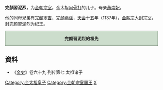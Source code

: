 '''完顏習泥烈'''，为[[金朝|金朝]][[宗室|宗室]]，金太祖[[阿骨打|阿骨打]]的儿子。母亲[[蕭崇妃|蕭崇妃]]。

他的同母兄弟有[[完顏寧吉|完顏寧吉]]、[[完顏燕孫|完顏燕孫]]，[[天会_(金)|天会]]十五年（1137年），[[金熙宗|金熙宗]]大封宗室，封完颜習泥烈为纪王。
<div style="clear: both; width: 100%; padding: 0; text-align: left; border: none;" class="NavFrame">
<div style="background: #ccddcc; text-align: center; border: 1px solid #667766" class="NavHead">'''完颜習泥烈的祖先'''
</div>
<div class="NavContent" style="display:none;">
{{ahnentafel-compact5|align=center
|style=font-size: 90%; line-height: 110%;
|border=1
|boxstyle=padding-top: 0; padding-bottom: 0;
|boxstyle_1=background-color: #fcc;
|boxstyle_2=background-color: #fb9;
|boxstyle_3=background-color: #ffc;
|boxstyle_4=background-color: #bfc;
|boxstyle_5=background-color: #9fe;
|1= '''完颜習泥烈'''
|2= '''父亲:'''<br />金太祖[[完颜阿骨打|完颜阿骨打]]
|3= '''母亲:'''<br />蕭崇妃
|4= '''祖父:'''<br />追尊[[世祖|世祖]][[劾里鉢|劾里鉢]]
|5= '''祖母:'''<br />[[翼簡皇后|拿懶氏]]
|6= 
|7= 
|8= 追尊[[景祖|景祖]][[烏骨廼|烏骨廼]]
|9= [[唐括多保真|唐括多保真]]
|10= 
|11= 
|12= 
|13= 
|14= 
|15= 
|16= 追尊[[昭祖|昭祖]][[完颜石鲁|完颜石鲁]]
|17= [[徒单乌古论都葛|徒单乌古论都葛]]
}}
</div></div>

== 資料 ==
*《[[金史|金史]]》卷六十九 列传第七 太祖诸子

[[Category:金太祖皇子|Category:金太祖皇子]]
[[Category:金朝宗室国王|Category:金朝宗室国王]]
[[Category:完颜氏|X]]